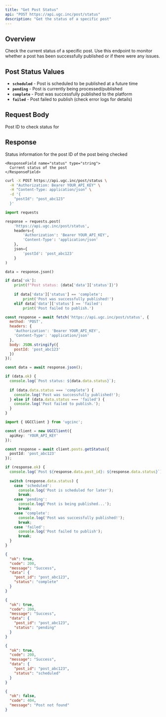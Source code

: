```yaml
---
title: "Get Post Status"
api: "POST https://api.ugc.inc/post/status"
description: "Get the status of a specific post"
---
```


## Overview

Check the current status of a specific post. Use this endpoint to monitor whether a post has been successfully published or if there were any issues.

## Post Status Values

- **`scheduled`** - Post is scheduled to be published at a future time
- **`pending`** - Post is currently being processed/published
- **`complete`** - Post was successfully published to the platform
- **`failed`** - Post failed to publish (check error logs for details)

## Request Body

<ParamField body="postId" type="string" required>
  Post ID to check status for
</ParamField>

## Response

<ResponseField name="data" type="object">
  Status information for the post
  
  <Expandable title="Response properties">
    <ResponseField name="post_id" type="string">
      ID of the post being checked
    </ResponseField>
    
    <ResponseField name="status" type="string">
      Current status of the post
    </ResponseField>
  </Expandable>
</ResponseField>

<RequestExample>

```bash cURL
curl -X POST https://api.ugc.inc/post/status \
  -H "Authorization: Bearer YOUR_API_KEY" \
  -H "Content-Type: application/json" \
  -d '{
    "postId": "post_abc123"
  }'
```

```python Python
import requests

response = requests.post(
    'https://api.ugc.inc/post/status',
    headers={
        'Authorization': 'Bearer YOUR_API_KEY',
        'Content-Type': 'application/json'
    },
    json={
        'postId': 'post_abc123'
    }
)

data = response.json()

if data['ok']:
    print(f"Post status: {data['data']['status']}")
    
    if data['data']['status'] == 'complete':
        print('Post was successfully published!')
    elif data['data']['status'] == 'failed':
        print('Post failed to publish.')
```

```javascript JavaScript
const response = await fetch('https://api.ugc.inc/post/status', {
  method: 'POST',
  headers: {
    'Authorization': 'Bearer YOUR_API_KEY',
    'Content-Type': 'application/json'
  },
  body: JSON.stringify({
    postId: 'post_abc123'
  })
});

const data = await response.json();

if (data.ok) {
  console.log(`Post status: ${data.data.status}`);
  
  if (data.data.status === 'complete') {
    console.log('Post was successfully published!');
  } else if (data.data.status === 'failed') {
    console.log('Post failed to publish.');
  }
}
```

```typescript React
import { UGCClient } from 'ugcinc';

const client = new UGCClient({
  apiKey: 'YOUR_API_KEY'
});

const response = await client.posts.getStatus({
  postId: 'post_abc123'
});

if (response.ok) {
  console.log(`Post ${response.data.post_id}: ${response.data.status}`);
  
  switch (response.data.status) {
    case 'scheduled':
      console.log('Post is scheduled for later');
      break;
    case 'pending':
      console.log('Post is being published...');
      break;
    case 'complete':
      console.log('Post was successfully published!');
      break;
    case 'failed':
      console.log('Post failed to publish');
      break;
  }
}
```

</RequestExample>

<ResponseExample>

```json Success Response (Complete)
{
  "ok": true,
  "code": 200,
  "message": "Success",
  "data": {
    "post_id": "post_abc123",
    "status": "complete"
  }
}
```

```json Success Response (Pending)
{
  "ok": true,
  "code": 200,
  "message": "Success",
  "data": {
    "post_id": "post_abc123",
    "status": "pending"
  }
}
```

```json Success Response (Scheduled)
{
  "ok": true,
  "code": 200,
  "message": "Success",
  "data": {
    "post_id": "post_abc123",
    "status": "scheduled"
  }
}
```

```json Error Response (Not Found)
{
  "ok": false,
  "code": 404,
  "message": "Post not found"
}
```

</ResponseExample>

